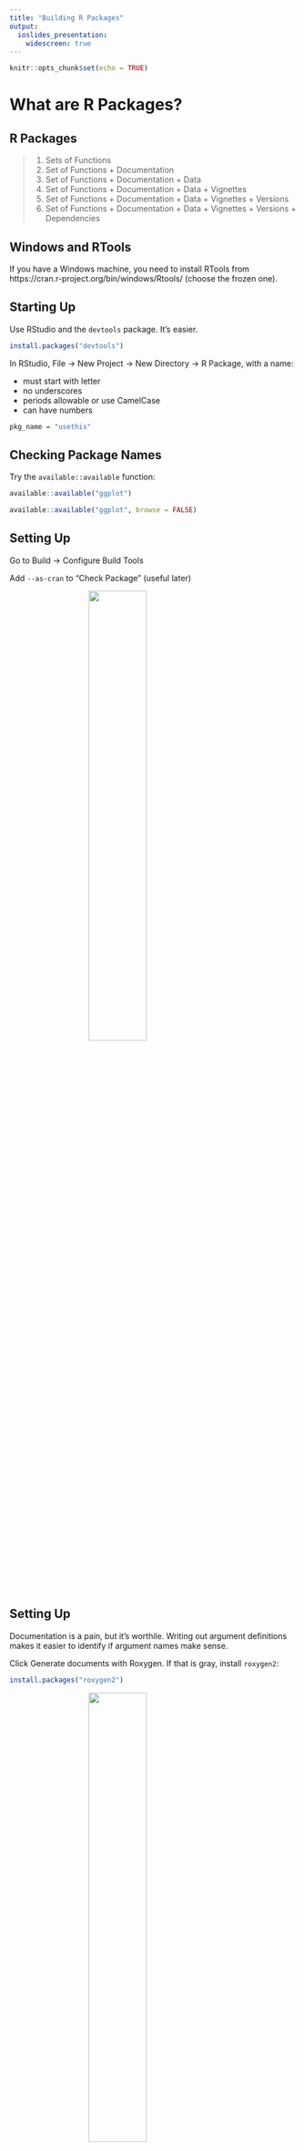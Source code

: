 ```yaml
---
title: "Building R Packages"
output: 
  ioslides_presentation:
    widescreen: true
---
```


```r
knitr::opts_chunk$set(echo = TRUE)
```

# What are R Packages?

## R Packages {.build}

> 1.  Sets of Functions
> 2.  Set of Functions + Documentation
> 3.  Set of Functions + Documentation + Data 
> 4.  Set of Functions + Documentation + Data + Vignettes
> 5.  Set of Functions + Documentation + Data + Vignettes + Versions
> 6.  Set of Functions + Documentation + Data + Vignettes + Versions + Dependencies

## Windows and RTools

If you have a Windows machine, you need to install RTools from https://cran.r-project.org/bin/windows/Rtools/ (choose the frozen one).  

## Starting Up

Use RStudio and the `devtools` package.  It's easier.

```r
install.packages("devtools")
```

In RStudio, File -> New Project -> New Directory -> R Package, with a name:

- must start with letter
- no underscores
- periods allowable or use CamelCase
- can have numbers


```r
pkg_name = "usethis"
```

## Checking Package Names


Try the `available::available` function:

```r
available::available("ggplot")
```

```r
available::available("ggplot", browse = FALSE)
```

## Setting Up

Go to Build -> Configure Build Tools

Add `--as-cran` to "Check Package" (useful later)

<img src="figures/build_tools.png" style="width: 45%; display: block; margin: auto;">


## Setting Up

Documentation is a pain, but it's worthile.  Writing out argument definitions makes it easier to identify if argument names make sense.

Click Generate documents with Roxygen.  If that is gray, install `roxygen2`:

```r
install.packages("roxygen2")
```

<img src="figures/roxygen.png" style="width: 45%; display: block; margin: auto;">

Click "Configure" - click all the boxes.


## Modifying the Skeleton

Things to do:

1.  Delete `R/hello.R`
2.  Delete `man/hello.Rd`
3.  In RStudio, `Build → Configure Build Tools → Generate Documentation with Roxygen`, make sure that's clicked.  I click `Vignettes` and `Build and Reload`. 
4.  In RStudio, add `--as-cran` under the "Check options" in `Build → Configure Build Tools`.
5.  Delete the `NAMESPACE` file.  If building fails, add an empty file with `# Generated by roxygen2: do not edit by hand` at the top and rerun.


## DESCRIPTION file

In the RStudio project, go to "Go to file/function" search bar on the menu bar.
    
- This searches through the files in the package.
  - Also searches for **function names** and can go to that function in the file

Type "DESCRIPTION" and open that file.

## DESCRIPTION file

- "Title - What the Package Does (Title Case)
- "Author: YOURNAME"
- "Maintainer: YOURNAME <your@email.com>"
- "Description: Use paragraph prose here.  Don't start with word package"
    Use four spaces when indenting paragraphs within the Description.
- "License: ", one of GPL-2 GPL-3 LGPL-2 LGPL-2.1 LGPL-3 AGPL-3 Artistic-2.0
BSD_2_clause BSD_3_clause MIT

## Authors

I add this to the `DESCRIPTION` file:
```
Authors@R: person(given = "John",
           family = "Muschelli",
           role = "cre",
           email = "muschellij2@gmail.com")
```

I use `Authors@R` even if there is only one author because of the [`desc` package issue](https://github.com/r-lib/desc/issues/44) and that package is relied upon for site building and stuff later.


## DESCRIPTION file: additional fields

- Imports: package1, package2
  - packages with specific functions called in package
  - Anything other than `base` package needs to be imported (`stats`, `methods`)
- Depends: package3, package5
  - packages with **ALL** functions loaded from package
- Suggests: package4, package6
  - used in **examples** or **vignettes**
  
```r
`r pkg_name`::use_package("tidyr", type = "Imports")
`r pkg_name`::use_package("dplyr", type = "Suggests")
```


## Description

Change the `Description` so that it's a sentence and it ends with a period.  Also I keep putting single quotes around weird words (like science-specific).  Make sure to put links in angle brackets (`<http...>`).  Use DOIs if you can.  If you go too long on a line, indent it with 4 spaces `"    "`.


## Roxygen2

Roxygen allows for functions and documentation in the same file. Let's make a function:

```r
top = function(x, n) {
  xx = x[1:n, 1:n]
  hist(xx)
  print(xx)
}
```

Save this to `top.R` file in `R/` (where R functions are).  

## Roxygen2

Highlight the following code:
```r
top = function(x, n) {
```

Go to Code -> Insert Roxygen Skeleton

## Roxygen Skeleton:

Output:

```r
#' Title
#'
#' @param x 
#' @param n 
#'
#' @return
#' @export
#'
#' @examples
```


## Roxygen Skeleton:

You can add `@title` and `@description` tags:

```r
#' @title
#' @description
#'
#' @param x 
#' @param n 
#'
#' @return
#' @export
#'
#' @examples
```


## Roxygen Skeleton:

> - `@param` stands for a parameter/argument for that function.  
> - `@return` denotes what the function returns.  This is required.  
> - `@export` - when people install your package, can they use this function
>   - non-exported functions are usually helpers, really small, or not fully formed yet
> - `@examples` - code to show how the function works.  Wrap functions in `\dontrun{}` if not wanted to run


## Roxygen Skeleton:

```r
#' @title Print the top of a matrix
#' @description \code{top} is a small function to not just present the first rows
#' of a matrix, but also the first number of columns
#'
#' @param x a \code{matrix}
#' @param n Number of rows and columns to display of the matrix
#'
#' @return A \code{NULL}
#' @export
#'
#' @examples 
#' mat = matrix(rnorm(100), nrow = 10)
#' top(mat, n = 4)
#' \dontrun{
#'    top(mat, n = 10)
#' }
```




## Functions: a little style

1. Create a file for each function (preference) or at least group.  Name file function name.
2. Optional arguments: Set to `NULL` and use `is.null()` to test
3. Put functions together: use `#' @rdname`.
4. See `#' @inheritParams` for different functions with the same arguments.
5. Add `verbose` argument for printing
6. Use `message` (not `cat`) for printing.  Someone can use `suppressMessages` to stop the printing.
7.  Pass `...` to a main function for additional options for the user.
7. Have examples
8. Learn `do.call(FUNCTION, args = list_of_arguments)`
9. Notify/warn/message whenever you have to.


## NAMESPACE

The `NAMESPACE` files tells the R package what to import and export.  In Roxygen:

- `@export` - adds this to the NAMESPACE file
   - when package is installed, users can call this function
- `@import` - in roxygen, if you want to import a **package**, you say `@import PACKAGENAME`
   - imports **ALL** functions from that package
   - if package is listed under Depends in DESCRIPTION, then the **whole package** is loaded when you load your package
   - otherwise it simply exposes them for your package to use them, but not the user, users still have to do `library(PACKAGENAME)`

## NAMESPACE

- `@importFrom` - in roxygen, if you want to import a **function**, you say `@import PACKAGENAME func1 func2`
   - only imports these functions.  Better way of doing things.
   - if `pkgA` has function `A` and `pkgB` has functions `A` and `B`, if `@import pkgA A`,  `@import pkgB B`, then if you call `A()`, R knows it's from `pkgA`
   - you must import anything explicitly other than from the `base` package, includying anything from `stats` (e.g. `quantile`) or `graphics` (e.g. `hist`)

Add `@importFrom graphics hist` to your top.R file

## Build and Reload

- Go to Build -> Build and Reload the package
    - First time you may see some warnings (no NAMESPACE file!)
    - Rerunning should get rid of these
    - look in the folders
- Then try Build -> Check Package

## Using Data

The `data/` directory is where data goes, it **must** be named `.RData` or `rda`. The `use_data` function can do this for you:

```r
`r pkg_name`::use_data(DATAOBJECT, compress = "xz")
```

The output will be `DATAOBJECT.rda` in the `data` folder.  You can use this in your package


## Making Data

That's not reproducible!

The `data-raw` directory can be data you want to create (such as simulated data).

This will have scripts with `use_data` at the end to make the data.

```r
`r pkg_name`::usethis::use_data_raw()
```

## Documenting Data

Note how `DATAOBJECT` is the name of the object/rda.   Now we can document the data as follows:

```r
#' @title Some object to document
#'
#' @description A list containing things
#'
#' @format A list with 7 elements, which are:
#' \describe{
#' \item{x}{first thing}
#' \item{y}{second thing}
#' }
"DATAOBJECT"
```


## Different kinds of data

The `inst/` directory will copy any of the contents to the installed directory path.  So if `blah.csv` was in `inst/` then it will be in the directory. 

Most times, however, people put data in `inst/extdata` to separate folders out.

You can use `find.package` to find the installed directory:

```r
find.package("readr")
```

To get files, though, you should use `system.file`:

```r
system.file("extdata", package = "readr")
```

## Different kinds of data

If you pass in multiple characters, it assumes you put it together with `file.path`:

```r
system.file("extdata", "challenge.csv", package = "readr")
```

The `mustWork` argument is useful for making sure the file exists:

```r
system.file("extdata", "asdfsdf.csv", package = "readr", mustWork = TRUE)
```


## Using the file system

1.  `file.path` > `paste` for paths
2.  Use `file.exists`.  Use `any` and `all`
3.  `file.remove` if you need to delete things
4.  Make temporary (empty, non-existent) files, with extension: `tempfile(fileext = ".csv")`.  
5. `dir.create` to create and `unlink` to destroy directories.
5.  Using `tempdir` for stuff that's intermediate.  
6.  Tempdir sub-directory: `tdir = tempfile(); dir.create(tdir); on.exit({ unlink(tdir) })`
6. `file.copy` and `file.rename`
7. `download.file` or `httr::GET`.


## Unit tests

The `testthat` package is great for unit testing.  Put test scripts in `tests/testthat`, always named `test-DESCRIPTOR.R`.  To set up `testthat`:

```r
`r pkg_name`::use_testthat()
```

And a specific test:

```r
`r pkg_name`::use_test("name of test")
```


### **General Rule: Any package issue turns into a test.**


## Unit tests

The `testthat` package is great for unit testing.  Put test scripts in `tests/testthat`, always named `test-DESCRIPTOR.R`.  To set up `testthat`:

```r
testthat::context("OVERALL DESCRIPTION OF TESTS IN THIS FILE")
testthat::test_that("Description of this test", { MYCODE })
testthat::expect_equal(OUTPUT, 1234.34535)
testthat::expect_identcal(OUTPUT1, OUTPUT2)
testthat::expect_true(SOME_OUTPUT)
testthat::expect_silent({ no_warning_error_code })
testthat::expect_message({ some_warn }, "a[test]regexp")
```


## Continuous integration (Thoughtworks.com)

> Continuous Integration (CI) is a development practice that requires developers to integrate code into a shared repository several times a day. Each check-in is then verified by an automated build, allowing teams to detect problems early.


##  Building CI and README

```r
`r pkg_name`::use_git()
`r pkg_name`::use_github() # must have GITHUB_PAT set up
`r pkg_name`::use_github(protocol = "https") # must have GITHUB_PAT set up
`r pkg_name`::use_readme_rmd()
`r pkg_name`::use_vignette("my-vignette")
`r pkg_name`::use_appveyor()
`r pkg_name`::use_travis()
```

## Configuring Travis 


In `.travis.yml`, add the following lines:

```
os:
  - linux
  - osx

warnings_are_errors: true 
after_success:
  - Rscript -e 'covr::codecov(type = "all")'
```


## Configuring Appveyor

In `appveyor.yml`, add the following lines:
```
environment:
  global:
    WARNINGS_ARE_ERRORS: 1
```


## Adding to the `README.Rmd`
 
Add the following lines, changing `GITHUB_USERNAME/REPO` to the correct version

```
[![Travis-CI Build Status](https://travis-ci.com/GITHUB_USERNAME/REPO.svg?branch=master)](https://travis-ci.com/GITHUB_USERNAME/REPO)
[![AppVeyor Build Status](https://ci.appveyor.com/api/projects/status/github/GITHUB_USERNAME/REPO?branch=master&svg=true)](https://ci.appveyor.com/project/GITHUB_USERNAME/REPO)
```

or can use:

```r
`r pkg_name`::use_badge("Travis-CI Build Status", 
src = "https://travis-ci.com/GITHUB_USERNAME/REPO.svg?branch=master", 
href = "https://travis-ci.com/GITHUB_USERNAME/REPO")
```

to the `README.Rmd`. 


## S3, S4, Reference Classes

- S3 - simple - just say `class(x) = "myS3Class"`
  - Usually List of objects
  - http://adv-r.had.co.nz/S3.html
- S4 - more complex  - see `new`
  - name, representation (slots), and inheritance (does it act like an array/list)
  - http://adv-r.had.co.nz/S4.html
- Reference Classes
  - very different, `class$method()`
  - http://adv-r.had.co.nz/R5.html
  
## S3, S4 Methods

- S3 :`bar <- function(y) UseMethod("bar", y)`
  - `bar.myS3Class` will allow you to use `bar(x)`
- S4 :`setGeneric("myGeneric", function(x) standardGeneric("myGeneric"))`
```r
setMethod("myGeneric", signature(x = "myS3Class"), function(x, y) {
 x@slot + y
})
```


## Compiled Code: C and C++

See http://r-pkgs.had.co.nz/src.html

- The `src/` folder has compiled code. 
- `cleanup` generally deletes intermediate or downloaded files run in `configure`.
- `configure` runs code before `make` is run
- `Makevars` or a `Makefile` gives direction for compiling code
- There are `configure.win` and `Makevars.win` for Windows-specific setup.
- See`.Call` for calling these compiled functions.

Using `Rcpp` is a different framework.

# Questions?


